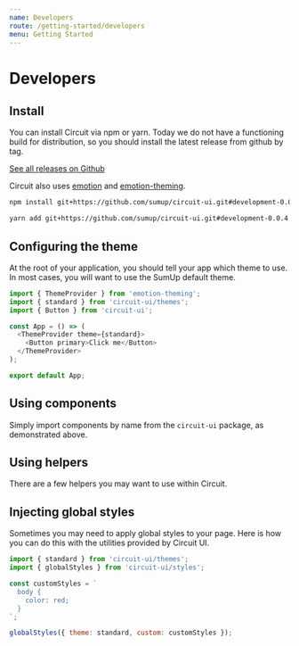 ```yaml
---
name: Developers
route: /getting-started/developers
menu: Getting Started
---
```


# Developers

## Install

You can install Circuit via npm or yarn. Today we do not have a functioning
build for distribution, so you should install the latest release
from github by tag.

[See all releases on Github](https://github.com/sumup/circuit-ui/releases)

Circuit also uses [emotion](https://github.com/emotion-js/emotion) and [emotion-theming](https://github.com/emotion-js/emotion-theming).

```bash
npm install git+https://github.com/sumup/circuit-ui.git#development-0.0.4 emotion react-emotion emotion-theming
```

```bash
yarn add git+https://github.com/sumup/circuit-ui.git#development-0.0.4 emotion react-emotion emotion-theming
```

## Configuring the theme

At the root of your application, you should tell your app which theme to use.
In most cases, you will want to use the SumUp default theme.

```javascript
import { ThemeProvider } from 'emotion-theming';
import { standard } from 'circuit-ui/themes';
import { Button } from 'circuit-ui';

const App = () => (
  <ThemeProvider theme={standard}>
    <Button primary>Click me</Button>
  </ThemeProvider>
);

export default App;
```

## Using components

Simply import components by name from the `circuit-ui` package, as demonstrated
above.

## Using helpers

There are a few helpers you may want to use within Circuit.

## Injecting global styles

Sometimes you may need to apply global styles to your page. Here is how you can do this with the utilities provided by Circuit UI.

```javascript
import { standard } from 'circuit-ui/themes';
import { globalStyles } from 'circuit-ui/styles';

const customStyles = `
  body {
    color: red;
  }
`;

globalStyles({ theme: standard, custom: customStyles });
```
